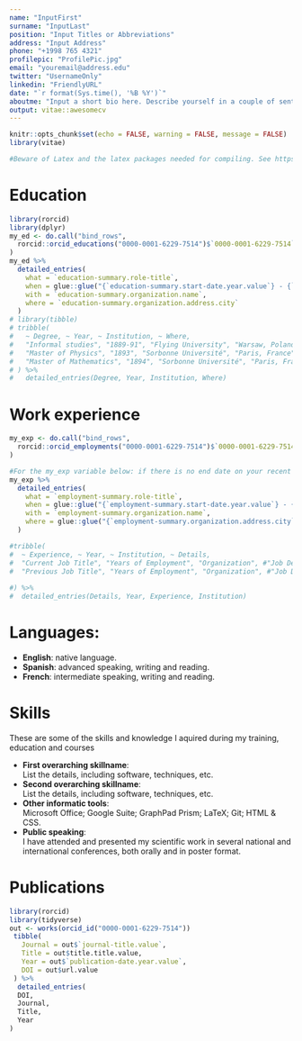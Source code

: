 ```yaml
---
name: "InputFirst"
surname: "InputLast"
position: "Input Titles or Abbreviations"
address: "Input Address"
phone: "+1998 765 4321"
profilepic: "ProfilePic.jpg"
email: "youremail@address.edu"
twitter: "UsernameOnly"
linkedin: "FriendlyURL"
date: "`r format(Sys.time(), '%B %Y')`"
aboutme: "Input a short bio here. Describe yourself in a couple of sentences."
output: vitae::awesomecv
---
```


```r
knitr::opts_chunk$set(echo = FALSE, warning = FALSE, message = FALSE)
library(vitae)
```

```r
#Beware of Latex and the latex packages needed for compiling. See https://yihui.org/tinytex/r/#debugging if you get any errors related to *.tex compiling 
```

# Education

```r
library(rorcid)
library(dplyr)
my_ed <- do.call("bind_rows",
  rorcid::orcid_educations("0000-0001-6229-7514")$`0000-0001-6229-7514`$`affiliation-group`$summaries
)
my_ed %>%
  detailed_entries(
    what = `education-summary.role-title`,
    when = glue::glue("{`education-summary.start-date.year.value`} - {`education-summary.end-date.year.value`}"),
    with = `education-summary.organization.name`,
    where = `education-summary.organization.address.city`
  )
# library(tibble)
# tribble(
#   ~ Degree, ~ Year, ~ Institution, ~ Where,
#   "Informal studies", "1889-91", "Flying University", "Warsaw, Poland",
#   "Master of Physics", "1893", "Sorbonne Université", "Paris, France",
#   "Master of Mathematics", "1894", "Sorbonne Université", "Paris, France"
# ) %>% 
#   detailed_entries(Degree, Year, Institution, Where)
```

# Work experience

```r
my_exp <- do.call("bind_rows",
  rorcid::orcid_employments("0000-0001-6229-7514")$`0000-0001-6229-7514`$`affiliation-group`$summaries
)

#For the my_exp variable below: if there is no end date on your recent employment, replace `employment-summary.end-date.year.value` with `employment-summary.end-date`. 
my_exp %>%
  detailed_entries(
    what = `employment-summary.role-title`,
    when = glue::glue("{`employment-summary.start-date.year.value`} - {`employment-summary.end-date.year.value`}"),
    with = `employment-summary.organization.name`,
    where = glue::glue("{`employment-summary.organization.address.city`}, {`employment-summary.organization.address.region`}")
  )

#tribble(
#  ~ Experience, ~ Year, ~ Institution, ~ Details,
#  "Current Job Title", "Years of Employment", "Organization", #"Job Description",
#  "Previous Job Title", "Years of Employment", "Organization", #"Job Description",
  
#) %>% 
#  detailed_entries(Details, Year, Experience, Institution)
```
# Languages:
  
  * **English**: native language.
  * **Spanish**: advanced speaking, writing and reading.
  * **French**: intermediate speaking, writing and reading.

# Skills
These are some of the skills and knowledge I aquired during my training, education and courses

  * **First overarching skillname**:  
      List the details, including software, techniques, etc.
  * **Second overarching skillname**:  
      List the details, including software, techniques, etc.
  * **Other informatic tools**:  
      Microsoft Office; Google Suite; GraphPad Prism; LaTeX; Git; HTML & CSS.
  * **Public speaking**:  
      I  have attended and presented my scientific work in several national and international conferences, both orally and in poster format.
      
# Publications

```r
library(rorcid)
library(tidyverse)
out <- works(orcid_id("0000-0001-6229-7514")) 
 tibble(
   Journal = out$`journal-title.value`,
   Title = out$title.title.value,
   Year = out$`publication-date.year.value`,
   DOI = out$url.value
 ) %>% 
  detailed_entries(
  DOI,
  Journal,
  Title,
  Year
)

```

